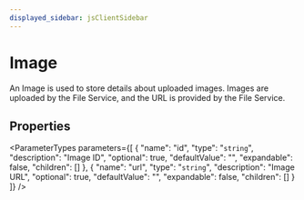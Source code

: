 ```yaml
---
displayed_sidebar: jsClientSidebar
---
```



# Image

An Image is used to store details about uploaded images. Images are uploaded by the File Service, and the URL is provided by the File Service.

## Properties

<ParameterTypes parameters={[
  {
    "name": "id",
    "type": "`string`",
    "description": "Image ID",
    "optional": true,
    "defaultValue": "",
    "expandable": false,
    "children": []
  },
  {
    "name": "url",
    "type": "`string`",
    "description": "Image URL",
    "optional": true,
    "defaultValue": "",
    "expandable": false,
    "children": []
  }
]} />
